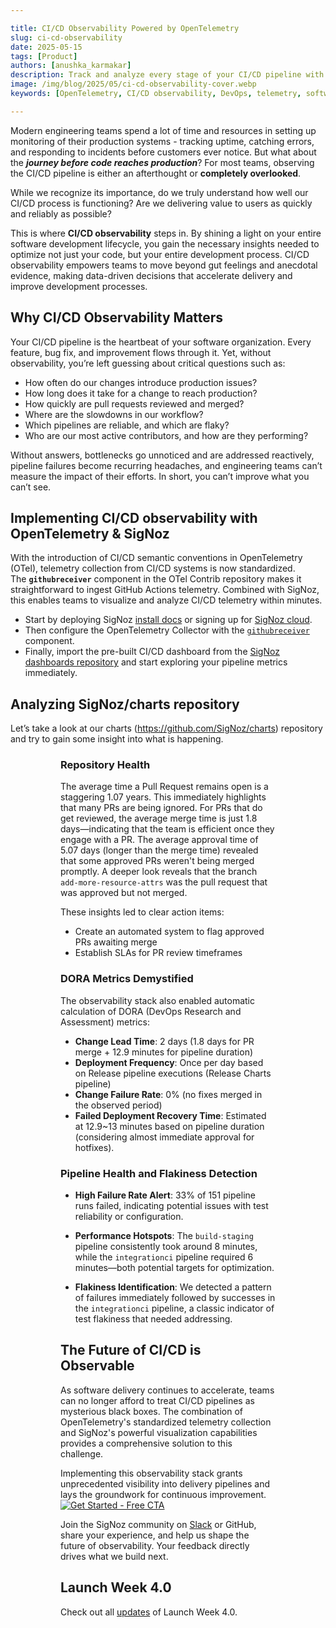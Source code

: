 ```yaml
---

title: CI/CD Observability Powered by OpenTelemetry
slug: ci-cd-observability
date: 2025-05-15
tags: [Product]
authors: [anushka_karmakar]
description: Track and analyze every stage of your CI/CD pipeline with OpenTelemetry and SigNoz to identify bottlenecks, improve reliability, and accelerate software delivery.
image: /img/blog/2025/05/ci-cd-observability-cover.webp
keywords: [OpenTelemetry, CI/CD observability, DevOps, telemetry, software delivery, pipelines, metrics, traces, logs, semantic conventions, monitoring, reliability, DORA metrics]

---
```


Modern engineering teams spend a lot of time and resources in setting up monitoring of their production systems - tracking uptime, catching errors, and responding to incidents before customers ever notice. But what about the ***journey before code reaches production***? For most teams, observing the CI/CD pipeline is either an afterthought or **completely overlooked**. 

While we recognize its importance, do we truly understand how well our CI/CD process is functioning? Are we delivering value to users as quickly and reliably as possible?

This is where **CI/CD observability** steps in. By shining a light on your entire software development lifecycle, you gain the necessary insights needed to optimize not just your code, but your entire development process. CI/CD observability empowers teams to move beyond gut feelings and anecdotal evidence, making data-driven decisions that accelerate delivery and improve development processes.
<YouTube id="7yh9JcE7zk0" mute={false} />

## Why CI/CD Observability Matters

Your CI/CD pipeline is the heartbeat of your software organization. Every feature, bug fix, and improvement flows through it. Yet, without observability, you’re left guessing about critical questions such as:

- How often do our changes introduce production issues?
- How long does it take for a change to reach production?
- How quickly are pull requests reviewed and merged?
- Where are the slowdowns in our workflow?
- Which pipelines are reliable, and which are flaky?
- Who are our most active contributors, and how are they performing?

Without answers, bottlenecks go unnoticed and are addressed reactively, pipeline failures become recurring headaches, and engineering teams can’t measure the impact of their efforts. In short, you can’t improve what you can’t see.

## Implementing CI/CD observability with OpenTelemetry & SigNoz

With the introduction of CI/CD semantic conventions in OpenTelemetry (OTel), telemetry collection from CI/CD systems is now standardized. The **`githubreceiver`** component in the OTel Contrib repository makes it straightforward to ingest GitHub Actions telemetry. Combined with SigNoz, this enables teams to visualize and analyze CI/CD telemetry within minutes.

- Start by deploying SigNoz [install docs](https://signoz.io/docs/install/) or signing up for [SigNoz cloud](https://signoz.io/teams/).
- Then configure the OpenTelemetry Collector with the [`githubreceiver`](https://github.com/open-telemetry/opentelemetry-collector-contrib/tree/main/receiver/githubreceiver) component.
- Finally, import the pre-built CI/CD dashboard from the [SigNoz dashboards repository](https://github.com/SigNoz/dashboards/blob/main/cicd/cicd.json) and start exploring your pipeline metrics immediately.

## Analyzing SigNoz/charts repository

Let’s take a look at our charts (https://github.com/SigNoz/charts) repository and try to gain some insight into what is happening. 

<Figure src="/img/blog/2025/05/ci-cd-dashboard.webp" alt="Overview of the CI/CD pipeline process" caption="Overview of the CI/CD pipeline process" />

<Figure src="/img/blog/2025/05/ci-cd-build-deployment.webp" alt="Dashboard displaying build and deployment metrics" caption="Dashboard displaying build and deployment metrics" />

### Repository Health

The average time a Pull Request remains open is a staggering 1.07 years. This immediately highlights that many PRs are being ignored. For PRs that do get reviewed, the average merge time is just 1.8 days—indicating that the team is efficient once they engage with a PR. The average approval time of 5.07 days (longer than the merge time) revealed that some approved PRs weren't being merged promptly. A deeper look reveals that the branch `add-more-resource-attrs` was the pull request that was approved but not merged.

These insights led to clear action items:

- Create an automated system to flag approved PRs awaiting merge
- Establish SLAs for PR review timeframes

### DORA Metrics Demystified

The observability stack also enabled automatic calculation of DORA (DevOps Research and Assessment) metrics:

- **Change Lead Time**: 2 days (1.8 days for PR merge + 12.9 minutes for pipeline duration)
- **Deployment Frequency**: Once per day based on Release pipeline executions (Release Charts pipeline)
- **Change Failure Rate**: 0% (no fixes merged in the observed period)
- **Failed Deployment Recovery Time**: Estimated at 12.9~13 minutes based on pipeline duration (considering almost immediate approval for hotfixes).

### Pipeline Health and Flakiness Detection

- **High Failure Rate Alert**: 33% of 151 pipeline runs failed, indicating potential issues with test reliability or configuration.
    
   <Figure src="/img/blog/2025/05/ci-cd-pipeline-failures.webp" alt="Visualization of pipeline failures and alerts" caption="Visualization of pipeline failures and alerts" />

- **Performance Hotspots**: The `build-staging` pipeline consistently took around 8 minutes, while the `integrationci` pipeline required 6 minutes—both potential targets for optimization.
- **Flakiness Identification**: We detected a pattern of failures immediately followed by successes in the `integrationci` pipeline, a classic indicator of test flakiness that needed addressing.
    
   <Figure src="/img/blog/2025/05/ci-cd-flakiness.webp" alt="Example of Flakiness Identification" caption="Example of Flakiness Identification" />
    
## The Future of CI/CD is Observable

As software delivery continues to accelerate, teams can no longer afford to treat CI/CD pipelines as mysterious black boxes. The combination of OpenTelemetry's standardized telemetry collection and SigNoz's powerful visualization capabilities provides a comprehensive solution to this challenge.

Implementing this observability stack grants unprecedented visibility into delivery pipelines and lays the groundwork for continuous improvement.
[![Get Started - Free CTA](/img/launch_week/try-signoz-cloud-blog-cta.png)](https://signoz.io/teams/)

Join the SigNoz community on [Slack](https://app.slack.com/client/T01HWUTP0LT#/domain-signup) or GitHub, share your experience, and help us shape the future of observability. Your feedback directly drives what we build next.

## Launch Week 4.0

Check out all [updates](https://signoz.io/launch-week/) of Launch Week 4.0.